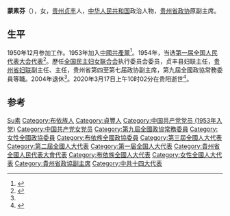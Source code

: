 {{Infobox officeholder
| 姓名      = 蒙素芬
| 性別      = 女
| 出生日期  = 1932年10月
| 出生地點  = [[貴州省|貴州省]][[贞丰县|贞丰县]]珉谷鎮
| 逝世日期  = {{Dda|2020|3|17|1932|10}}
| 逝世地點  = [[貴州省|貴州省]][[贵阳市|贵阳市]]
| 國籍      = {{中華人民共和國}}
| 民族      = [[布依族|布依族]]
| 政黨      = {{中國共產黨}}
}}
'''蒙素芬'''（{{bd|1932年|10月|2020年|3月17日|catIdx=Meng}}），女，[[贵州|贵州]][[贞丰|贞丰]]人，[[中华人民共和国|中华人民共和国]]政治人物，[[贵州省政协|贵州省政协]]原副主席。

== 生平 ==
1950年12月参加工作。1953年加入[[中國共產黨|中國共產黨]]<ref name=":0">{{Cite news|url=https://www.buyizu.cn/h-nd-559.html|title=蒙素芬：从布依山寨里走出来的第一届全国人大代表|author=夏莉娜|date=2018-07-08|work=布依族在線|accessdate=2019-05-14}}</ref>。1954年，当选[[第一届全国人民代表大会代表名单|第一届全国人民代表大会代表]]<ref>{{cite book|author=全国人民代表大会常务委员会办公厅|title=中华人民共和国第一届全国人民代表大会代表名单|year=1955年|publisher=全国人民代表大会常务委员会办公厅|url=http://book.ucdrs.superlib.net/views/specific/2929/bookDetail.jsp?dxNumber=000005772167&d=546843D0AE2464CD1C95896344A85614&fenlei=04070402}}</ref>。歷任[[中華全國婦女聯合會|全国民主妇女联合会]]执行委员会委员，贞丰县妇联主任，[[贵州省妇联|贵州省妇联]]副主任、主任，贵州省第四至第七届政协副主席，第九屆全國政協常務委員等職。2004年退休<ref name=":0" />。2020年3月17日上午10时02分在贵阳逝世<ref>{{cite web |title=讣告 |url=http://szb.gzrbs.com.cn/gzrb/gzrb/rb/20200318/Articel03004JQ.htm |publisher=[[贵州日报|贵州日报]] |date=2020-03-18}}</ref>。

== 参考 ==
{{reflist}}

{{中国政治人物小作品}}
{{中华全国民主妇女联合会第二届执行委员会}}

{{Authority control}}
{{DEFAULTSORT:Meng蒙}}
[[Category:蒙姓|Su素]]
[[Category:布依族人|Category:布依族人]]
[[Category:貞豐人|Category:貞豐人]]
[[Category:中国共产党党员_(1953年入党)|Category:中国共产党党员 (1953年入党)]]
[[Category:中国共产党女党员|Category:中国共产党女党员]]
[[Category:第九屆全國政協常務委員|Category:第九屆全國政協常務委員]]
[[Category:女性全國政協委員|Category:女性全國政協委員]]
[[Category:布依族全國政協委員|Category:布依族全國政協委員]]
[[Category:第三屆全國人大代表|Category:第三屆全國人大代表]]
[[Category:第二屆全國人大代表|Category:第二屆全國人大代表]]
[[Category:第一届全国人大代表|Category:第一届全国人大代表]]
[[Category:貴州省全國人民代表大會代表|Category:貴州省全國人民代表大會代表]]
[[Category:布依族全國人大代表|Category:布依族全國人大代表]]
[[Category:女性全國人大代表|Category:女性全國人大代表]]
[[Category:貴州省政協副主席|Category:貴州省政協副主席]]
[[Category:中共十四大代表|Category:中共十四大代表]]